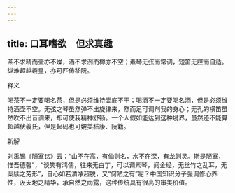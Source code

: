 ```yaml
---
---
---
```

title: 口耳嗜欲　但求真趣
---



茶不求精而壶亦不燥，酒不求洌而樽亦不空；素琴无弦而常调，短笛无腔而自适。纵难超越羲皇，亦可匹俦嵇阮。

释义

喝茶不一定要喝名茶，但是必须维持壶底不干；喝酒不一定要喝名酒，但是必须维持酒壶不空。无弦之琴虽然弹不出旋律来，然而足可调剂我的身心；无孔的横笛虽然吹不出音调来，却可使我精神舒畅。一个人假如能达到这种境界，虽然还不能算超越伏羲氏，但是起码也可媲美嵇康、阮籍。

新解

刘禹锡《陋室铭》云：“山不在高，有仙则名，水不在深，有龙则灵。斯是陋室，惟吾德馨”，“谈笑有鸿儒，往来无白丁，可以调素琴，阅金经，无丝竹之乱耳，无案牍之劳形”，自心如若清净超脱，又“何陋之有”呢？中国知识分子强调修心养性，汲天地之精华，承自然之雨露，这种传统具有很高的审美价值。